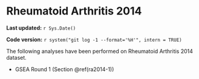 # Rheumatoid Arthritis 2014

**Last updated:** `r Sys.Date()`

**Code version:** `r system("git log -1 --format='%H'", intern = TRUE)`

The following analyses have been performed on Rheumatoid Arthritis 2014 dataset.

- GSEA Round 1 (Section \@ref(ra2014-1))
